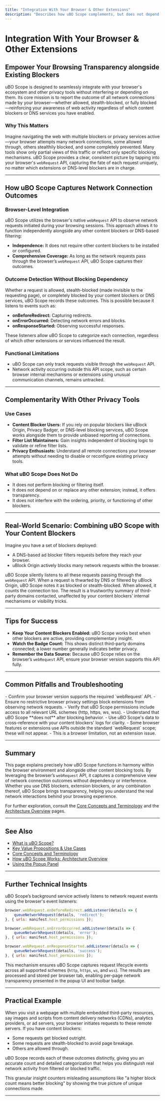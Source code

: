 ```yaml
---
title: "Integration With Your Browser & Other Extensions"
description: "Describes how uBO Scope complements, but does not depend on, other content blocking tools—including how it captures connection outcomes regardless of which blockers/DNS services are active, as long as requests reach the browser’s webRequest API."
---
```


# Integration With Your Browser & Other Extensions

## Empower Your Browsing Transparency alongside Existing Blockers

uBO Scope is designed to seamlessly integrate with your browser's ecosystem and other privacy tools without interfering or depending on them. Its core mission is to report the outcome of all network connections made by your browser—whether allowed, stealth-blocked, or fully blocked—reinforcing your awareness of web activity regardless of which content blockers or DNS services you have enabled.

### Why This Matters

Imagine navigating the web with multiple blockers or privacy services active—your browser attempts many network connections, some allowed through, others stealthily blocked, and some completely prevented. Many tools show only partial views of this traffic or reflect only specific blocking mechanisms. uBO Scope provides a clear, consistent picture by tapping into your browser's `webRequest` API, capturing the fate of each request uniquely, no matter which extensions or DNS-level blockers are in charge.


---

## How uBO Scope Captures Network Connection Outcomes

### Browser-Level Integration

uBO Scope utilizes the browser's native `webRequest` API to observe network requests initiated during your browsing sessions. This approach allows it to function independently alongside any other content blockers or DNS-based filtering:

- **Independence:** It does not require other content blockers to be installed or configured.
- **Comprehensive Coverage:** As long as the network requests pass through the browser’s `webRequest` API, uBO Scope captures their outcomes.

### Outcome Detection Without Blocking Dependency

Whether a request is allowed, stealth-blocked (made invisible to the requesting page), or completely blocked by your content blockers or DNS services, uBO Scope records these outcomes. This is possible because it listens to events such as:

- **onBeforeRedirect:** Capturing redirects.
- **onErrorOccurred:** Detecting network errors and blocks.
- **onResponseStarted:** Observing successful responses.

These listeners allow uBO Scope to categorize each connection, regardless of which other extensions or services influenced the result.

### Functional Limitations

- uBO Scope can only track requests visible through the `webRequest` API.
- Network activity occurring outside this API scope, such as certain browser internal mechanisms or extensions using unusual communication channels, remains untracked.


---

## Complementarity With Other Privacy Tools

### Use Cases

- **Content Blocker Users:** If you rely on popular blockers like uBlock Origin, Privacy Badger, or DNS-level blocking services, uBO Scope works alongside them to provide unbiased reporting of connections.
- **Filter List Maintainers:** Gain insights independent of blocking logic to validate or refine filter lists.
- **Privacy Enthusiasts:** Understand all remote connections your browser attempts without needing to disable or reconfigure existing privacy tools.

### What uBO Scope Does Not Do

- It does not perform blocking or filtering itself.
- It does not depend on or replace any other extension; instead, it offers transparency.
- It does not interfere with the ordering, priority, or functioning of other blockers.

---

## Real-World Scenario: Combining uBO Scope with Your Content Blockers

Imagine you have a set of blockers deployed:

- A DNS-based ad blocker filters requests before they reach your browser.
- uBlock Origin actively blocks many network requests within the browser.

uBO Scope silently listens to all these requests passing through the `webRequest` API. When a request is thwarted by DNS or filtered by uBlock Origin, uBO Scope notes it as blocked or stealth-blocked. When allowed, it counts the connection too. The result is a trustworthy summary of third-party domains contacted, unaffected by your content blockers’ internal mechanisms or visibility tricks.


---

## Tips for Success

- **Keep Your Content Blockers Enabled:** uBO Scope works best when other blockers are active, providing complementary insight.
- **Watch the Badge Count:** This shows distinct third-party domains connected; a lower number generally indicates better privacy.
- **Remember the Data Source:** Because uBO Scope relies on the browser’s `webRequest` API, ensure your browser version supports this API fully.


---

## Common Pitfalls and Troubleshooting

<AccordionGroup title="Common Issues and Workarounds">
<Accordion title="uBO Scope Shows No Data or Incomplete Data"> 
- Confirm your browser version supports the required `webRequest` API.
- Ensure no restrictive browser privacy settings block extensions from observing network requests.
- Verify that uBO Scope permissions include access to all relevant URL schemes (http, https, ws, wss).
</Accordion>

<Accordion title="Overlap with Other Extensions Leads to Confusing Outcomes">
- Understand that uBO Scope **does not** alter blocking behavior.
- Use uBO Scope's data to cross-reference with your content blockers' logs for clarity.
</Accordion>

<Accordion title="Network Requests Outside webRequest API Are Missing">
- Some browser features or extensions use APIs outside the standard `webRequest` scope; these will not appear.
- This is a browser limitation, not an extension issue.
</Accordion>
</AccordionGroup>


---

## Summary

This page explains precisely how uBO Scope functions in harmony within the browser environment and alongside other content blocking tools. By leveraging the browser’s `webRequest` API, it captures a comprehensive view of network connection outcomes without dependency or interference. Whether you use DNS blockers, extension blockers, or any combination thereof, uBO Scope brings transparency, helping you understand the real network interactions behind your browsing experience.

For further exploration, consult the [Core Concepts and Terminology](/overview/key-concepts-architecture/core-terms-model) and the [Architecture Overview](/overview/key-concepts-architecture/arch-overview-diagram) pages.

---

## See Also

- [What is uBO Scope?](/overview/product-intro-value/about-ubo-scope)
- [Key Value Propositions & Use Cases](/overview/product-intro-value/value-prop-use-cases)
- [Core Concepts and Terminology](/overview/key-concepts-architecture/core-terms-model)
- [How uBO Scope Works: Architecture Overview](/overview/key-concepts-architecture/arch-overview-diagram)
- [Using the Popup Panel](/getting-started/using-and-validating/using-popup)

---

## Further Technical Insights

uBO Scope’s background service actively listens to network request events using the browser's event listeners:

```javascript
browser.webRequest.onBeforeRedirect.addListener(details => {
    queueNetworkRequest(details, 'redirect');
}, { urls: manifest.host_permissions });

browser.webRequest.onErrorOccurred.addListener(details => {
    queueNetworkRequest(details, 'error');
}, { urls: manifest.host_permissions });

browser.webRequest.onResponseStarted.addListener(details => {
    queueNetworkRequest(details, 'success');
}, { urls: manifest.host_permissions });
```

This mechanism ensures uBO Scope captures request lifecycle events across all supported schemes (`http`, `https`, `ws`, and `wss`). The results are processed and stored per browser tab, enabling per-page network transparency presented in the popup UI and toolbar badge.

---

## Practical Example

When you visit a webpage with multiple embedded third-party resources, say images and scripts from content delivery networks (CDNs), analytics providers, or ad servers, your browser initiates requests to these remote servers. If you have content blockers:

- Some requests get blocked outright.
- Some requests are stealth-blocked to avoid page breakage.
- Others are allowed through.

uBO Scope records each of these outcomes distinctly, giving you an accurate count and detailed categorization that helps you distinguish real network activity from filtered or blocked traffic.

This granular insight counters misleading assumptions like "a higher block count means better blocking" by showing the true picture of unique connections made.


---
